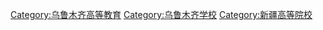 [[Category:乌鲁木齐高等教育|Category:乌鲁木齐高等教育]]
[[Category:乌鲁木齐学校|Category:乌鲁木齐学校]]
[[Category:新疆高等院校|Category:新疆高等院校]]
